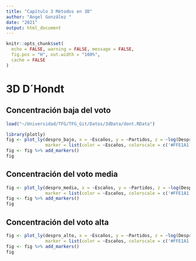 ```yaml
---
title: "Capítulo 3 Métodos en 3D"
author: "Angel González "
date: "2021"
output: html_document
---
```


```r
knitr::opts_chunk$set(
  echo = FALSE, warning = FALSE, message = FALSE,
  fig.pos = "H", out.width = "100%",
  cache = FALSE
)
```

<!-- # 3D Adams -->

<!-- ```{r} -->
<!-- load("~/Universidad/TFG/TFG_Git/Datos/3dData/adams.RData") -->

<!-- library(plotly) -->
<!-- fig <- plot_ly(despro_bajo, x = ~Escaños, y = ~Partidos, z = ~log(Desproporcion), -->
<!--                marker = list(color = ~Escaños, colorscale = c('#FFE1A1', '#683531'), showscale = TRUE)) -->
<!-- fig <- fig %>% add_markers() -->
<!-- fig -->

<!-- fig <- plot_ly(despro_media, x = ~Escaños, y = ~Partidos, z = ~log(Desproporcion), -->
<!--                marker = list(color = ~Escaños, colorscale = c('#FFE1A1', '#683531'), showscale = TRUE)) -->
<!-- fig <- fig %>% add_markers() -->
<!-- fig -->

<!-- fig <- plot_ly(despro_alto, x = ~Escaños, y = ~Partidos, z = ~log(Desproporcion), -->
<!--                marker = list(color = ~Escaños, colorscale = c('#FFE1A1', '#683531'), showscale = TRUE)) -->
<!-- fig <- fig %>% add_markers() -->
<!-- fig -->


<!-- ``` -->


<!-- # 3D Danish -->

<!-- ```{r} -->
<!-- load("~/Universidad/TFG/TFG_Git/Datos/3dData/danish.RData") -->

<!-- library(plotly) -->
<!-- fig <- plot_ly(despro_bajo, x = ~Escaños, y = ~Partidos, z = ~log(Desproporcion), -->
<!--                marker = list(color = ~Escaños, colorscale = c('#FFE1A1', '#683531'), showscale = TRUE)) -->
<!-- fig <- fig %>% add_markers() -->
<!-- fig -->

<!-- fig <- plot_ly(despro_media, x = ~Escaños, y = ~Partidos, z = ~log(Desproporcion), -->
<!--                marker = list(color = ~Escaños, colorscale = c('#FFE1A1', '#683531'), showscale = TRUE)) -->
<!-- fig <- fig %>% add_markers() -->
<!-- fig -->

<!-- fig <- plot_ly(despro_alto, x = ~Escaños, y = ~Partidos, z = ~log(Desproporcion), -->
<!--                marker = list(color = ~Escaños, colorscale = c('#FFE1A1', '#683531'), showscale = TRUE)) -->
<!-- fig <- fig %>% add_markers() -->
<!-- fig -->


<!-- ``` -->


# 3D D´Hondt

## Concentración baja del voto 
```r
load("~/Universidad/TFG/TFG_Git/Datos/3dData/dont.RData")

library(plotly)
fig <- plot_ly(despro_bajo, x = ~Escaños, y = ~Partidos, z = ~log(Desproporcion),
               marker = list(color = ~Escaños, colorscale = c('#FFE1A1', '#683531'), showscale = TRUE))
fig <- fig %>% add_markers()
fig
```

## Concentración del voto media

```r
fig <- plot_ly(despro_media, x = ~Escaños, y = ~Partidos, z = ~log(Desproporcion),
               marker = list(color = ~Escaños, colorscale = c('#FFE1A1', '#683531'), showscale = TRUE))
fig <- fig %>% add_markers()
fig
```

## Concentración del voto alta

```r
fig <- plot_ly(despro_alto, x = ~Escaños, y = ~Partidos, z = ~log(Desproporcion),
               marker = list(color = ~Escaños, colorscale = c('#FFE1A1', '#683531'), showscale = TRUE))
fig <- fig %>% add_markers()
fig


```

<!-- # 3D Huntington-Hill -->

<!-- ```{r} -->
<!-- load("~/Universidad/TFG/TFG_Git/Datos/3dData/hh.RData") -->

<!-- library(plotly) -->
<!-- fig <- plot_ly(despro_bajo, x = ~Escaños, y = ~Partidos, z = ~log(Desproporcion), -->
<!--                marker = list(color = ~Escaños, colorscale = c('#FFE1A1', '#683531'), showscale = TRUE)) -->
<!-- fig <- fig %>% add_markers() -->
<!-- fig -->

<!-- fig <- plot_ly(despro_media, x = ~Escaños, y = ~Partidos, z = ~log(Desproporcion), -->
<!--                marker = list(color = ~Escaños, colorscale = c('#FFE1A1', '#683531'), showscale = TRUE)) -->
<!-- fig <- fig %>% add_markers() -->
<!-- fig -->

<!-- fig <- plot_ly(despro_alto, x = ~Escaños, y = ~Partidos, z = ~log(Desproporcion), -->
<!--                marker = list(color = ~Escaños, colorscale = c('#FFE1A1', '#683531'), showscale = TRUE)) -->
<!-- fig <- fig %>% add_markers() -->
<!-- fig -->


<!-- ``` -->

<!-- # 3D Imperiali -->

<!-- ```{r} -->
<!-- load("~/Universidad/TFG/TFG_Git/Datos/3dData/imperiali.RData") -->

<!-- library(plotly) -->
<!-- fig <- plot_ly(despro_bajo, x = ~Escaños, y = ~Partidos, z = ~log(Desproporcion), -->
<!--                marker = list(color = ~Escaños, colorscale = c('#FFE1A1', '#683531'), showscale = TRUE)) -->
<!-- fig <- fig %>% add_markers() -->
<!-- fig -->

<!-- fig <- plot_ly(despro_media, x = ~Escaños, y = ~Partidos, z = ~log(Desproporcion), -->
<!--                marker = list(color = ~Escaños, colorscale = c('#FFE1A1', '#683531'), showscale = TRUE)) -->
<!-- fig <- fig %>% add_markers() -->
<!-- fig -->

<!-- fig <- plot_ly(despro_alto, x = ~Escaños, y = ~Partidos, z = ~log(Desproporcion), -->
<!--                marker = list(color = ~Escaños, colorscale = c('#FFE1A1', '#683531'), showscale = TRUE)) -->
<!-- fig <- fig %>% add_markers() -->
<!-- fig -->


<!-- ``` -->

<!-- # 3D Sainte-Lague -->

<!-- ```{r} -->
<!-- load("~/Universidad/TFG/TFG_Git/Datos/3dData/sainte.RData") -->

<!-- library(plotly) -->
<!-- fig <- plot_ly(despro_bajo, x = ~Escaños, y = ~Partidos, z = ~log(Desproporcion), -->
<!--                marker = list(color = ~Escaños, colorscale = c('#FFE1A1', '#683531'), showscale = TRUE)) -->
<!-- fig <- fig %>% add_markers() -->
<!-- fig -->

<!-- fig <- plot_ly(despro_media, x = ~Escaños, y = ~Partidos, z = ~log(Desproporcion), -->
<!--                marker = list(color = ~Escaños, colorscale = c('#FFE1A1', '#683531'), showscale = TRUE)) -->
<!-- fig <- fig %>% add_markers() -->
<!-- fig -->

<!-- fig <- plot_ly(despro_alto, x = ~Escaños, y = ~Partidos, z = ~log(Desproporcion), -->
<!--                marker = list(color = ~Escaños, colorscale = c('#FFE1A1', '#683531'), showscale = TRUE)) -->
<!-- fig <- fig %>% add_markers() -->
<!-- fig -->


<!-- ``` -->

<!-- # 3D Modified Sainte-Lague -->

<!-- ```{r} -->
<!-- load("~/Universidad/TFG/TFG_Git/Datos/3dData/modsainte.RData") -->

<!-- library(plotly) -->
<!-- fig <- plot_ly(despro_bajo, x = ~Escaños, y = ~Partidos, z = ~log(Desproporcion), -->
<!--                marker = list(color = ~Escaños, colorscale = c('#FFE1A1', '#683531'), showscale = TRUE)) -->
<!-- fig <- fig %>% add_markers() -->
<!-- fig -->

<!-- fig <- plot_ly(despro_media, x = ~Escaños, y = ~Partidos, z = ~log(Desproporcion), -->
<!--                marker = list(color = ~Escaños, colorscale = c('#FFE1A1', '#683531'), showscale = TRUE)) -->
<!-- fig <- fig %>% add_markers() -->
<!-- fig -->

<!-- fig <- plot_ly(despro_alto, x = ~Escaños, y = ~Partidos, z = ~log(Desproporcion), -->
<!--                marker = list(color = ~Escaños, colorscale = c('#FFE1A1', '#683531'), showscale = TRUE)) -->
<!-- fig <- fig %>% add_markers() -->
<!-- fig -->


<!-- ``` -->


<!-- # 3D LR Droop -->

<!-- ```{r} -->
<!-- load("~/Universidad/TFG/TFG_Git/Datos/3dData/lrdroop.RData") -->

<!-- library(plotly) -->
<!-- fig <- plot_ly(despro_bajo, x = ~Escaños, y = ~Partidos, z = ~log(Desproporcion), -->
<!--                marker = list(color = ~Escaños, colorscale = c('#FFE1A1', '#683531'), showscale = TRUE)) -->
<!-- fig <- fig %>% add_markers() -->
<!-- fig -->

<!-- fig <- plot_ly(despro_media, x = ~Escaños, y = ~Partidos, z = ~log(Desproporcion), -->
<!--                marker = list(color = ~Escaños, colorscale = c('#FFE1A1', '#683531'), showscale = TRUE)) -->
<!-- fig <- fig %>% add_markers() -->
<!-- fig -->

<!-- fig <- plot_ly(despro_alto, x = ~Escaños, y = ~Partidos, z = ~log(Desproporcion), -->
<!--                marker = list(color = ~Escaños, colorscale = c('#FFE1A1', '#683531'), showscale = TRUE)) -->
<!-- fig <- fig %>% add_markers() -->
<!-- fig -->


<!-- ``` -->

<!-- # 3D LR Hare -->

<!-- ```{r} -->
<!-- load("~/Universidad/TFG/TFG_Git/Datos/3dData/lrhare.RData") -->

<!-- library(plotly) -->
<!-- fig <- plot_ly(despro_bajo, x = ~Escaños, y = ~Partidos, z = ~log(Desproporcion), -->
<!--                marker = list(color = ~Escaños, colorscale = c('#FFE1A1', '#683531'), showscale = TRUE)) -->
<!-- fig <- fig %>% add_markers() -->
<!-- fig -->

<!-- fig <- plot_ly(despro_media, x = ~Escaños, y = ~Partidos, z = ~log(Desproporcion), -->
<!--                marker = list(color = ~Escaños, colorscale = c('#FFE1A1', '#683531'), showscale = TRUE)) -->
<!-- fig <- fig %>% add_markers() -->
<!-- fig -->

<!-- fig <- plot_ly(despro_alto, x = ~Escaños, y = ~Partidos, z = ~log(Desproporcion), -->
<!--                marker = list(color = ~Escaños, colorscale = c('#FFE1A1', '#683531'), showscale = TRUE)) -->
<!-- fig <- fig %>% add_markers() -->
<!-- fig -->


<!-- ``` -->

<!-- # 3D LR Imperiali -->

<!-- ```{r} -->
<!-- load("~/Universidad/TFG/TFG_Git/Datos/3dData/lrimperiali.RData") -->

<!-- library(plotly) -->
<!-- fig <- plot_ly(despro_bajo, x = ~Escaños, y = ~Partidos, z = ~log(Desproporcion), -->
<!--                marker = list(color = ~Escaños, colorscale = c('#FFE1A1', '#683531'), showscale = TRUE)) -->
<!-- fig <- fig %>% add_markers() -->
<!-- fig -->

<!-- fig <- plot_ly(despro_media, x = ~Escaños, y = ~Partidos, z = ~log(Desproporcion), -->
<!--                marker = list(color = ~Escaños, colorscale = c('#FFE1A1', '#683531'), showscale = TRUE)) -->
<!-- fig <- fig %>% add_markers() -->
<!-- fig -->

<!-- fig <- plot_ly(despro_alto, x = ~Escaños, y = ~Partidos, z = ~log(Desproporcion), -->
<!--                marker = list(color = ~Escaños, colorscale = c('#FFE1A1', '#683531'), showscale = TRUE)) -->
<!-- fig <- fig %>% add_markers() -->
<!-- fig -->


<!-- ``` -->